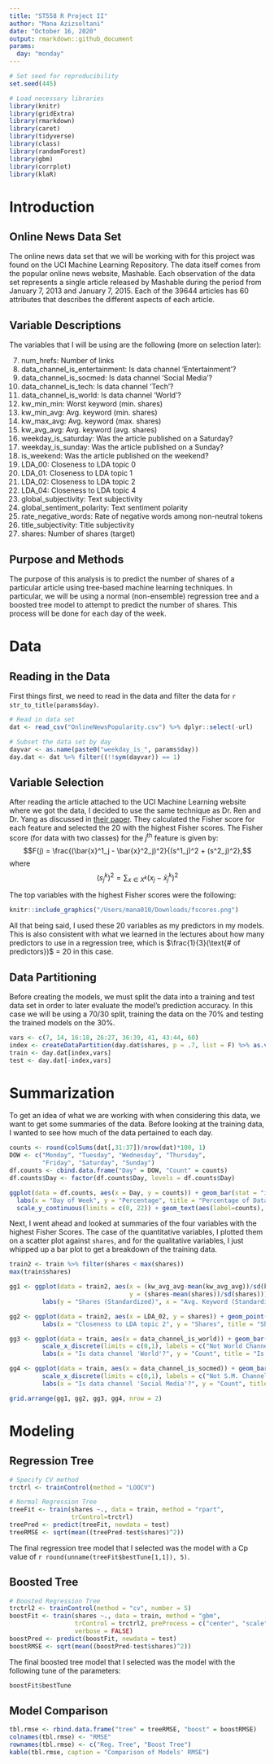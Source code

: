 ```yaml
---
title: "ST558 R Project II"
author: "Mana Azizsoltani"
date: "October 16, 2020"
output: rmarkdown::github_document
params:  
  day: "monday"
---
```


```r
# Set seed for reproducibility
set.seed(445)

# Load necessary libraries
library(knitr)
library(gridExtra)
library(rmarkdown)
library(caret)
library(tidyverse)
library(class)
library(randomForest)
library(gbm)
library(corrplot)
library(klaR)
```

# Introduction
## Online News Data Set
The online news data set that we will be working with for this project was found on the UCI Machine Learning Repository. The data itself comes from the popular online news website, Mashable. Each observation of the data set represents a single article released by Mashable during the period from January 7, 2013 and January 7, 2015. Each of the 39644 articles has 60 attributes that describes the different aspects of each article.

## Variable Descriptions
The variables that I will be using are the following (more on selection later):

7. num_hrefs: Number of links  
14. data_channel_is_entertainment: Is data channel 'Entertainment'?  
16. data_channel_is_socmed: Is data channel 'Social Media'?  
17. data_channel_is_tech: Is data channel 'Tech'?  
18. data_channel_is_world: Is data channel 'World'?  
19. kw_min_min: Worst keyword (min. shares)  
25. kw_min_avg: Avg. keyword (min. shares)  
26. kw_max_avg: Avg. keyword (max. shares)  
27. kw_avg_avg: Avg. keyword (avg. shares)  
36. weekday_is_saturday: Was the article published on a Saturday?  
37. weekday_is_sunday: Was the article published on a Sunday?  
38. is_weekend: Was the article published on the weekend?  
39. LDA_00: Closeness to LDA topic 0  
40. LDA_01: Closeness to LDA topic 1  
41. LDA_02: Closeness to LDA topic 2  
43. LDA_04: Closeness to LDA topic 4  
44. global_subjectivity: Text subjectivity  
45. global_sentiment_polarity: Text sentiment polarity  
49. rate_negative_words: Rate of negative words among non-neutral tokens  
56. title_subjectivity: Title subjectivity  
60. shares: Number of shares (target)  

## Purpose and Methods
The purpose of this analysis is to predict the number of shares of a particular article using tree-based machine learning techniques. In particular, we will be using a normal (non-ensemble) regression tree and a boosted tree model to attempt to predict the number of shares. This process will be done for each day of the week.

# Data
## Reading in the Data
First things first, we need to read in the data and filter the data for `r str_to_title(params$day)`.  
```r
# Read in data set
dat <- read_csv("OnlineNewsPopularity.csv") %>% dplyr::select(-url)

# Subset the data set by day
dayvar <- as.name(paste0("weekday_is_", params$day))
day.dat <- dat %>% filter((!!sym(dayvar)) == 1)
```

## Variable Selection
After reading the article attached to the UCI Machine Learning website where we got the data, I decided to use the same technique as Dr. Ren and Dr. Yang as discussed in [their paper](http://cs229.stanford.edu/proj2015/328_report.pdf). They calculated the Fisher score for each feature and selected the 20 with the highest Fisher scores. The Fisher score (for data with two classes) for the $j^{\text{th}}$ feature is given by:
$$F(j) =  \frac{(\bar{x}^1_j - \bar{x}^2_j)^2}{(s^1_j)^2 + (s^2_j)^2},$$
where
$$(s^k_j)^2 = \sum_{x \in X^k}(x_j - \bar{x}^k_j)^2$$

The top variables with the highest Fisher scores were the following:
```r
knitr::include_graphics("/Users/mana010/Downloads/fscores.png")
```
All that being said, I used these 20 variables as my predictors in my models. This is also consistent with what we learned in the lectures about how many predictors to use in a regression tree, which is $\frac{1}{3}(\text{# of predictors})$ = 20 in this case.

## Data Partitioning
Before creating the models, we must split the data into a training and test data set in order to later evaluate the model's prediction accuracy. In this case we will be using a 70/30 split, training the data on the 70% and testing the trained models on the 30%.  
```r
vars <- c(7, 14, 16:18, 26:27, 36:39, 41, 43:44, 60)
index <- createDataPartition(day.dat$shares, p = .7, list = F) %>% as.vector()
train <- day.dat[index,vars]
test <- day.dat[-index,vars]
```

# Summarization
To get an idea of what we are working with when considering this data, we want to get some summaries of the data. Before looking at the training data, I wanted to see how much of the data pertained to each day.
```r
counts <- round(colSums(dat[,31:37])/nrow(dat)*100, 1)
DOW <- c("Monday", "Tuesday", "Wednesday", "Thursday",
         "Friday", "Saturday", "Sunday")
df.counts <- cbind.data.frame("Day" = DOW, "Count" = counts)
df.counts$Day <- factor(df.counts$Day, levels = df.counts$Day)

ggplot(data = df.counts, aes(x = Day, y = counts)) + geom_bar(stat = "identity", fill = "#CC0000") + 
  labs(x = "Day of Week", y = "Percentage", title = "Percentage of Data for Each Day") + 
  scale_y_continuous(limits = c(0, 22)) + geom_text(aes(label=counts), vjust = 1.6, color = "white", size = 4)

```

Next, I went ahead and looked at summaries of the four variables with the highest Fisher Scores. The case of the quantitative variables, I plotted them on a scatter plot against `shares`, and for the qualitative variables, I just whipped up a bar plot to get a breakdown of the training data.
```r
train2 <- train %>% filter(shares < max(shares))
max(train$shares)

gg1 <- ggplot(data = train2, aes(x = (kw_avg_avg-mean(kw_avg_avg))/sd(kw_avg_avg),
                                 y = (shares-mean(shares))/sd(shares))) + geom_point() +
         labs(y = "Shares (Standardized)", x = "Avg. Keyword (Standardized)", title = "Shares vs. Avg. Keyword")

gg2 <- ggplot(data = train2, aes(x = LDA_02, y = shares)) + geom_point() + 
         labs(x = "Closeness to LDA topic 2", y = "Shares", title = "Shares vs. LDA_02")

gg3 <- ggplot(data = train, aes(x = data_channel_is_world)) + geom_bar() + 
         scale_x_discrete(limits = c(0,1), labels = c("Not World Channel", "World Channel")) + 
         labs(x = "Is data channel 'World'?", y = "Count", title = "Is World Channel Breakdown")

gg4 <- ggplot(data = train, aes(x = data_channel_is_socmed)) + geom_bar() + 
         scale_x_discrete(limits = c(0,1), labels = c("Not S.M. Channel", "S.M. Channel")) + 
         labs(x = "Is data channel 'Social Media'?", y = "Count", title = "Is Social Media Channel Breakdown")

grid.arrange(gg1, gg2, gg3, gg4, nrow = 2)
```




# Modeling
## Regression Tree

```r
# Specify CV method
trctrl <- trainControl(method = "LOOCV")

# Normal Regression Tree
treeFit <- train(shares ~., data = train, method = "rpart",
                 trControl=trctrl)
treePred <- predict(treeFit, newdata = test)
treeRMSE <- sqrt(mean((treePred-test$shares)^2))
```
The final regression tree model that I selected was the model with a Cp value of `r round(unname(treeFit$bestTune[1,1]), 5)`.

## Boosted Tree

```r
# Boosted Regression Tree
trctrl2 <- trainControl(method = "cv", number = 5)
boostFit <- train(shares ~., data = train, method = "gbm",
                  trControl = trctrl2, preProcess = c("center", "scale"),
                  verbose = FALSE)
boostPred <- predict(boostFit, newdata = test)
boostRMSE <- sqrt(mean((boostPred-test$shares)^2))
```

The final boosted tree model that I selected was the model with the following tune of the parameters:
```r
boostFit$bestTune
```

## Model Comparison
```r
tbl.rmse <- rbind.data.frame("tree" = treeRMSE, "boost" = boostRMSE)
colnames(tbl.rmse) <- "RMSE"
rownames(tbl.rmse) <- c("Reg. Tree", "Boost Tree")
kable(tbl.rmse, caption = "Comparison of Models' RMSE")
```



